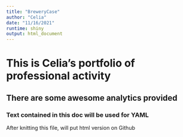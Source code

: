 ```yaml
---
title: "BreweryCase"
author: "Celia"
date: "11/16/2021"
runtime: shiny
output: html_document
---
```

# This is Celia's portfolio of professional activity
## There are some awesome analytics provided
### Text contained in this doc will be used for YAML
After knitting this file, will put html version on Github
